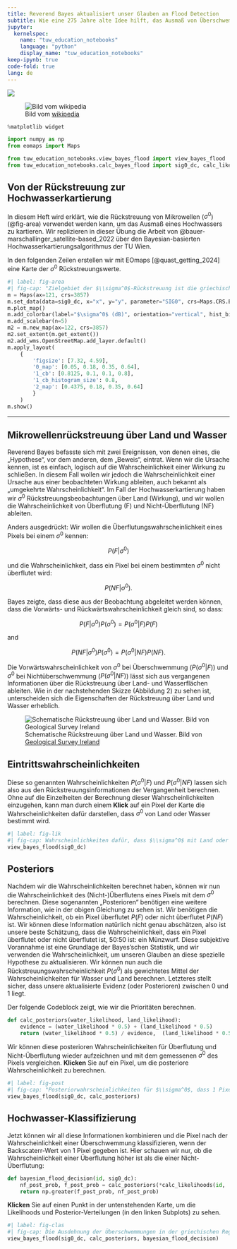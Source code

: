 ```yaml
---
title: Reverend Bayes aktualisiert unser Glauben an Flood Detection
subtitle: Wie eine 275 Jahre alte Idee hilft, das Ausmaß von Überschwemmungen zu kartieren
jupyter: 
  kernelspec:
    name: "tuw_education_notebooks"
    language: "python"
    display_name: "tuw_education_notebooks"
keep-ipynb: true
code-fold: true
lang: de
---
```



[![](https://img.shields.io/badge/launch-jupyter-blue)](https://mybinder.org/v2/gh/tuw-geo/tuw_education_notebooks/fa8db7b74e6cffcdebbf2f713eccb2c6f63ca110?urlpath=lab%2Ftree%2F01_notebook_as_an_app.de.ipynb)

![Bild vom [wikipedia](https://upload.wikimedia.org/wikipedia/commons/d/d4/Thomas_Bayes.gif)](https://upload.wikimedia.org/wikipedia/commons/d/d4/Thomas_Bayes.gif)


```python
%matplotlib widget

import numpy as np
from eomaps import Maps

from tuw_education_notebooks.view_bayes_flood import view_bayes_flood
from tuw_education_notebooks.calc_bayes_flood import sig0_dc, calc_likelihoods
```

## Von der Rückstreuung zur Hochwasserkartierung

In diesem Heft wird erklärt, wie die Rückstreuung von Mikrowellen ($\sigma^0$) (@fig-area) verwendet werden kann, um das Ausmaß eines Hochwassers zu kartieren. Wir replizieren in dieser Übung die Arbeit von @bauer-marschallinger_satellite-based_2022 über den Bayesian-basierten Hochwasserkartierungsalgorithmus der TU Wien.

In den folgenden Zeilen erstellen wir mit EOmaps [@quast_getting_2024] eine Karte der $\sigma^0$ Rückstreuungswerte.

```python
#| label: fig-area
#| fig-cap: "Zielgebiet der $\\sigma^0$-Rückstreuung ist die griechische Region Thessalien, die im Februar 2018 von einer großen Überschwemmung betroffen war."
m = Maps(ax=121, crs=3857)
m.set_data(data=sig0_dc, x="x", y="y", parameter="SIG0", crs=Maps.CRS.Equi7_EU)
m.plot_map()
m.add_colorbar(label="$\sigma^0$ (dB)", orientation="vertical", hist_bins=30)
m.add_scalebar(n=5)
m2 = m.new_map(ax=122, crs=3857)
m2.set_extent(m.get_extent())
m2.add_wms.OpenStreetMap.add_layer.default()
m.apply_layout(
    {
        'figsize': [7.32, 4.59],
        '0_map': [0.05, 0.18, 0.35, 0.64],
        '1_cb': [0.8125, 0.1, 0.1, 0.8],
        '1_cb_histogram_size': 0.8,
        '2_map': [0.4375, 0.18, 0.35, 0.64]
        }
    )
m.show()
```

---

## Mikrowellenrückstreuung über Land und Wasser

Reverend Bayes befasste sich mit zwei Ereignissen, von denen eines, die „Hypothese“, vor dem anderen, dem „Beweis“, eintrat. Wenn wir die Ursache kennen, ist es einfach, logisch auf die Wahrscheinlichkeit einer Wirkung zu schließen. In diesem Fall wollen wir jedoch die Wahrscheinlichkeit einer Ursache aus einer beobachteten Wirkung ableiten, auch bekannt als „umgekehrte Wahrscheinlichkeit“. Im Fall der Hochwasserkartierung haben wir $\sigma^0$ Rückstreuungsbeobachtungen über Land (Wirkung), und wir wollen die Wahrscheinlichkeit von Überflutung (F) und Nicht-Überflutung (NF) ableiten. 

Anders ausgedrückt: Wir wollen die Überflutungswahrscheinlichkeit eines Pixels bei einem $\sigma^0$ kennen:

$$P(F|\sigma^0)$$

und die Wahrscheinlichkeit, dass ein Pixel bei einem bestimmten $\sigma^0$ nicht überflutet wird:

$$P(NF|\sigma^0).$$

Bayes zeigte, dass diese aus der Beobachtung abgeleitet werden können, dass die Vorwärts- und Rückwärtswahrscheinlichkeit gleich sind, so dass:

$$P(F|\sigma^0)P(\sigma^0) = P(\sigma^0|F)P(F)$$

and

$$P(NF|\sigma^0)P(\sigma^0) = P(\sigma^0|NF)P(NF).$$

Die Vorwärtswahrscheinlichkeit von $\sigma^0$ bei Überschwemmung ($P(\sigma^0|F)$) und $\sigma^0$ bei Nichtüberschwemmung ($P(\sigma^0|NF)$) lässt sich aus vergangenen Informationen über die Rückstreuung über Land- und Wasserflächen ableiten. Wie in der nachstehenden Skizze (Abbildung 2) zu sehen ist, unterscheiden sich die Eigenschaften der Rückstreuung über Land und Wasser erheblich.

![Schematische Rückstreuung über Land und Wasser. Bild von [Geological Survey Ireland](https://www.gsi.ie/images/images/SAR_mapping_land_water.jpg)](https://www.gsi.ie/images/images/SAR_mapping_land_water.jpg){#fig-sat}


## Eintrittswahrscheinlichkeiten

Diese so genannten Wahrscheinlichkeiten $P(\sigma^0|F)$ und $P(\sigma^0|NF)$ lassen sich also aus den Rückstreuungsinformationen der Vergangenheit berechnen. Ohne auf die Einzelheiten der Berechnung dieser Wahrscheinlichkeiten einzugehen, kann man durch einem **Klick** auf ein Pixel der Karte die Wahrscheinlichkeiten dafür darstellen, dass $\sigma^0$ von Land oder Wasser bestimmt wird.

```python
#| label: fig-lik
#| fig-cap: Wahrscheinlichkeiten dafür, dass $\\sigma^0$ mit Land oder Wasser assoziiert ist, für 1 Pixel im griechischen Gebiet von Thessalien. Die Wahrscheinlichkeiten werden über einen Bereich von $\\sigma^0$ berechnet. Der beobachtete $\\sigma^0$ des Pixels ist durch eine vertikale Linie dargestellt. Klicken Sie auf die Karte, um diese Abbildung für ein anderes Pixel im Untersuchungsgebiet neu zu berechnen und zu aktualisieren. Die Karte wurde mit EOmaps [@quast_getting_2024] erstellt.
view_bayes_flood(sig0_dc)
```


## Posteriors

Nachdem wir die Wahrscheinlichkeiten berechnet haben, können wir nun die Wahrscheinlichkeit des (Nicht-)Überflutens eines Pixels mit dem $\sigma^0$ berechnen. Diese sogenannten „Posterioren“ benötigen eine weitere Information, wie in der obigen Gleichung zu sehen ist. Wir benötigen die Wahrscheinlichkeit, ob ein Pixel überflutet $P(F)$ oder nicht überflutet $P(NF)$ ist. Wir können diese Information natürlich nicht genau abschätzen, also ist unsere beste Schätzung, dass die Wahrscheinlichkeit, dass ein Pixel überflutet oder nicht überflutet ist, 50:50 ist: ein Münzwurf. Diese subjektive Vorannahme ist eine Grundlage der Bayes'schen Statistik, und wir verwenden die Wahrscheinlichkeit, um unseren Glauben an diese spezielle Hypothese zu aktualisieren. Wir können nun auch die Rückstreuungswahrscheinlichkeit $P(\sigma^0)$ als gewichtetes Mittel der Wahrscheinlichkeiten für Wasser und Land berechnen. Letzteres stellt sicher, dass unsere aktualisierte Evidenz (oder Posterioren) zwischen 0 und 1 liegt.

Der folgende Codeblock zeigt, wie wir die Prioritäten berechnen.

```python
def calc_posteriors(water_likelihood, land_likelihood):
    evidence = (water_likelihood * 0.5) + (land_likelihood * 0.5)
    return (water_likelihood * 0.5) / evidence,  (land_likelihood * 0.5) / evidence
```

Wir können diese posterioren Wahrscheinlichkeiten für Überflutung und Nicht-Überflutung wieder aufzeichnen und mit dem gemessenen $\sigma^0$ des Pixels vergleichen. **Klicken** Sie auf ein Pixel, um die posteriore Wahrscheinlichkeit zu berechnen.

```python
#| label: fig-post
#| fig-cap: "Posteriorwahrscheinlichkeiten für $\\sigma^0$, dass 1 Pixel mit Land für Wasser im griechischen Gebiet Thessalien assoziiert ist. Klicken Sie auf die Karte, um diese Abbildung für ein anderes Pixel im Untersuchungsgebiet neu zu berechnen und zu aktualisieren. Die Karte wurde mit EOmaps [@quast_getting_2024] erstellt."
view_bayes_flood(sig0_dc, calc_posteriors)
```

## Hochwasser-Klassifizierung

Jetzt können wir all diese Informationen kombinieren und die Pixel nach der Wahrscheinlichkeit einer Überschwemmung klassifizieren, wenn der Backscaterr-Wert von 1 Pixel gegeben ist. Hier schauen wir nur, ob die Wahrscheinlichkeit einer Überflutung höher ist als die einer Nicht-Überflutung:

```python
def bayesian_flood_decision(id, sig0_dc):
    nf_post_prob, f_post_prob = calc_posteriors(*calc_likelihoods(id,  sig0_dc))
    return np.greater(f_post_prob, nf_post_prob)
```

**Klicken** Sie auf einen Punkt in der untenstehenden Karte, um die Likelihoods und Posterior-Verteilungen (in den linken Subplots) zu sehen.

```python
#| label: fig-clas
#| fig-cap: Die Ausdehnung der Überschwemmungen in der griechischen Region Thessalien auf der Grundlage von Bayes'schen Wahrscheinlichkeiten wird auf der Karte über einer offenen Straßenkarte angezeigt. Klicken Sie auf ein Pixel, um die Wasser- und Landwahrscheinlichkeiten des Punktes sowie die posterioren Wahrscheinlichkeiten zu generieren. Die Karte wurde mit EOmaps [@quast_getting_2024] erstellt.
view_bayes_flood(sig0_dc, calc_posteriors, bayesian_flood_decision)
```
